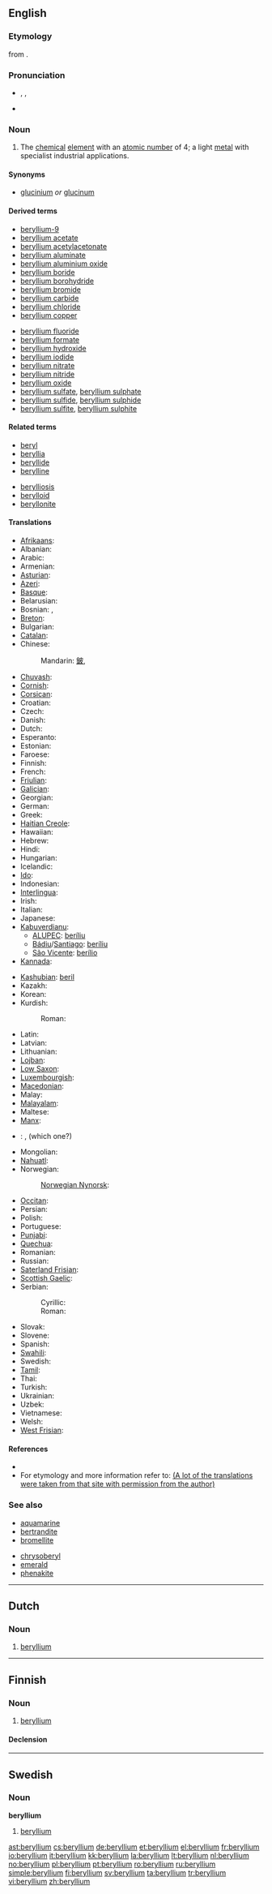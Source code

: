 {{also|Beryllium}}
==English==
{{elements|Be|lithium|Li|boron|B}}

===Etymology===
from {{etyl|grc}} {{term|sc=Polytonic|βήρυλλος|tr=berullos||beryl|lang=grc}}.

===Pronunciation===
* {{enPR|bərĭl'ēəm}}, {{IPA|/bə'rɪliəm/}}, {{SAMPA|/b@"rIli@m/}}
* {{hyphenation|be|ryl|li|um}}

===Noun===
{{wikipedia}}
{{en-noun|-}}

# {{element}} The [[chemical]] [[element]] with an [[atomic number]] of 4; a light [[metal]] with specialist industrial applications.

====Synonyms====
* [[glucinium]] ''or'' [[glucinum]] {{qualifier|archaic}}

====Derived terms====
{{rel-top|terms derived from "beryllium"}}
* [[beryllium-9]]
* [[beryllium acetate]]
* [[beryllium acetylacetonate]]
* [[beryllium aluminate]]
* [[beryllium aluminium oxide]]
* [[beryllium boride]]
* [[beryllium borohydride]]
* [[beryllium bromide]]
* [[beryllium carbide]]
* [[beryllium chloride]]
* [[beryllium copper]]
{{rel-mid}}
* [[beryllium fluoride]]
* [[beryllium formate]]
* [[beryllium hydroxide]]
* [[beryllium iodide]]
* [[beryllium nitrate]]
* [[beryllium nitride]]
* [[beryllium oxide]]
* [[beryllium sulfate]], [[beryllium sulphate]]
* [[beryllium sulfide]], [[beryllium sulphide]]
* [[beryllium sulfite]], [[beryllium sulphite]]
{{rel-bottom}}

====Related terms====
{{rel-top|related terms}}
* [[beryl]]
* [[beryllia]]
* [[beryllide]]
* [[berylline]]
{{rel-mid}}
* [[berylliosis]]
* [[berylloid]]
* [[beryllonite]]
{{rel-bottom}}

====Translations====
{{trans-top|chemical element}}
* [[Afrikaans]]: {{t-|af|berillium|xs=Afrikaans}}
* Albanian: {{t+|sq|berilium|xs=Albanian}}
* Arabic: {{t-|ar|بيريليوم|m|tr=birílyum|sc=Arab}}
* Armenian: {{t-|hy|բերիլիում|tr=berilium|sc=Hayeren|xs=Armenian}}
* [[Asturian]]: {{t+|ast|beriliu|m|xs=Asturian}}
* [[Azeri]]: {{t-|az|berillium|xs=Azeri}}
* [[Basque]]: {{t-|eu|berilioa|xs=Basque}}
* Belarusian: {{t-|be|берылiй|m|tr=berýlij|sc=Cyrl|xs=Belarusian}}
* Bosnian: {{t-|bs|berilij|m}}, {{t-|bs|berilijum|m}}
* [[Breton]]: {{t|br|beriliom|xs=Breton}}
* Bulgarian: {{t|bg|берилий|m|tr=berílij|sc=Cyrl}}
* [[Catalan]]: {{t-|ca|beril·li|m}}
* Chinese:
*: Mandarin: [[鈹]], {{t-|cmn|铍|tr=pí|sc=Hani|xs=Mandarin}}
* [[Chuvash]]: {{tø|cv|Берилий|tr=[[berily]]|sc=Cyrl|xs=Chuvash}}
* [[Cornish]]: {{t|kw|berylyum|xs=Cornish}}
* [[Corsican]]: {{t-|co|berilliu|m|xs=Corsican}}
* Croatian: {{t-|hr|berilij|m}}
* Czech: {{t+|cs|beryllium}}
* Danish: {{t-|da|beryllium}}
* Dutch: {{t+|nl|beryllium|n}}
* Esperanto: {{t-|eo|berilio|xs=Esperanto}}
* Estonian: {{t-|et|berüllium}}
* Faroese: {{t-|fo|beryllium|xs=Faroese}}
* Finnish: {{t+|fi|beryllium}}
* French: {{t+|fr|béryllium|m}}
* [[Friulian]]: {{tø|fur|berili|xs=Friulian}}
* [[Galician]]: {{t+|gl|berilio|xs=Galician}}
* Georgian: {{t|ka|ბერილიუმი|tr=beriliumi|xs=Georgian}}
* German: {{t+|de|Beryllium|n}}
* Greek: {{t|el|βιρύλλιο|n|tr=virýllio|sc=Grek}}
* [[Haitian Creole]]: {{tø|ht|berilyòm|xs=Haitian Creole}}
* Hawaiian: {{tø|haw|beryllium|xs=Hawaiian}}
* Hebrew: {{t+|he|בריליום|tr=berilium|sc=Hebr}}
* Hindi: {{t-|hi|बेरिलियम|sc=Deva|xs=Hindi}}
* Hungarian: {{t+|hu|berillium}}
* Icelandic: {{t+|is|beryllín}}
* [[Ido]]: {{t+|io|berilio|xs=Ido}}
* Indonesian: {{t-|id|berilium|xs=Indonesian}}
* [[Interlingua]]: {{t-|ia|beryllium|xs=Interlingua}}
* Irish: {{t|ga|beirilliam|xs=Irish}}
* Italian: {{t+|it|berillio|m}}
* Japanese: {{t+|ja|ベリリウム|tr=beririumu|sc=Jpan}}
* [[Kabuverdianu]]:
** [[ALUPEC]]: [[beríliu]] {{m}}
** [[Bádiu]]/[[Santiago]]: [[beríliu]] {{m}}
** [[São Vicente]]: [[berílio]] {{m}}
* [[Kannada]]: {{t-|ka|ಬೆರಿಲಿಯಮ್|xs=Georgian}}
{{trans-mid}}
* [[Kashubian]]: [[beril]]
* Kazakh: {{t-|kk|бериллий|tr=berillii|sc=Cyrl|xs=Kazakh}}
* Korean: {{t+|ko|베릴륨|tr=berillyum|sc=Hang}}
* Kurdish:
*: Roman: {{t-|ku|berîlyûm}}
* Latin: {{t+|la|beryllium}}
* Latvian: {{t-|lv|berilijs|xs=Latvian}}
* Lithuanian: {{t+|lt|berilis|xs=Lithuanian}}
* [[Lojban]]: {{t-|jbo|jinmrberilo|xs=Lojban}}
* [[Low Saxon]]: {{t-|nds|beryllium|n|xs=Low Saxon}}
* [[Luxembourgish]]: {{t-|lb|Beryllium|xs=Luxembourgish}}
* [[Macedonian]]: {{t-|mk|берилиум|tr=berilium|sc=Cyrl|xs=Macedonian}}
* Malay: {{t-|ms|berilium|xs=Malay}}
* [[Malayalam]]: {{t-|ml|ബെറിലിയം|xs=Malayalam}}
* Maltese: {{t|mt|beriljum|xs=Maltese}}
* [[Manx]]: {{t-|gv|beryllium|xs=Manx}}
* {{ttbc|Maori}}: {{t-|mi|konnuku|xs=Maori}}, {{t-|mi|konuuku|xs=Maori}} (which one?)
* Mongolian: {{t|mn|берилли|tr=berilli|sc=Cyrl|xs=Mongolian}}
* [[Nahuatl]]: {{t-|nah|iztactlāltepoztli|xs=Nahuatl}}
* Norwegian: {{t+|no|beryllium}}
*: [[Norwegian Nynorsk]]: {{t-|nn|beryllium|xs=Norwegian Nynorsk}}
* [[Occitan]]: {{t-|oc|berilli|m|xs=Occitan}}
* Persian: {{t-|fa|بریلیوم|sc=fa-Arab|xs=Persian}}
* Polish: {{t+|pl|beryl|m}}
* Portuguese: {{t+|pt|berílio|m}}
* [[Punjabi]]: {{t-|pa|ਬੇਰਿਲੀਅਮ|xs=Punjabi}}
* [[Quechua]]: {{t-|qu|berilyu|xs=Quechua}}
* Romanian: {{t+|ro|beriliu|n}}
* Russian: {{t+|ru|бериллий|m|tr=beríllij|sc=Cyrl}}
* [[Saterland Frisian]]: {{tø|stq|beryllium|xs=Saterland Frisian}}
* [[Scottish Gaelic]]: {{t|gd|beirilliam|xs=Scottish Gaelic}}
* Serbian:
*: Cyrillic: {{t|sr|берилиjум|m|sc=Cyrl}}
*: Roman: {{t-|sr|berilijum|m}}
* Slovak: {{t-|sk|berýlium}}
* Slovene: {{t+|sl|berilij}}
* Spanish: {{t+|es|berilio|m}}
* [[Swahili]]: {{t-|sw|berili|xs=Swahili}}
* Swedish: {{t+|sv|beryllium|n}}
* [[Tamil]]: {{t|ta|வெளிரியம்|tr=veLiriyam|xs=Tamil}}
* Thai: {{t|th|บริลเลียม|tr=bēlrilliam|sc=Thai|xs=Thai}}
* Turkish: {{t+|tr|berilyum}}
* Ukrainian: {{t|uk|берилiй|m|tr=berílij|sc=Cyrl|xs=Ukrainian}}
* Uzbek: {{t-|uz|бериллий|tr=[[berilliy]]|sc=Cyrl|xs=Uzbek}}
* Vietnamese: {{t-|vi|berili|xs=Vietnamese}}
* Welsh: {{t-|cy|berilliwm|xs=Welsh}}
* [[West Frisian]]: {{t-|fy|beryllium|xs=West Frisian}}
{{trans-bottom}}

====References====
* {{pedialite}}
* For etymology and more information refer to: [http://elements.vanderkrogt.net/elem/be.html (A lot of the translations were taken from that site with permission from the author)]

===See also===
{{top2}}
* [[aquamarine]]
* [[bertrandite]]
* [[bromellite]]
{{mid2}}
* [[chrysoberyl]]
* [[emerald]]
* [[phenakite]]
{{bottom}}

----

==Dutch==
{{wikipedia|lang=nl}}

===Noun===
{{infl|nl|noun|g=n}}

# {{chemical element|lang=nl}} [[beryllium#English|beryllium]]

----

==Finnish==
{{wikipedia|lang=fi}}

===Noun===
{{enum|litium|boori|chemical element|Be|lang=fi}}
{{infl|fi|noun}}

# {{chemical element|lang=fi}} [[#English|beryllium]]

====Declension====
{{fi-decl-tuoli|beryllium|np=1}}

----

==Swedish==

===Noun===
{{sv-noun-unc-irreg-n|2=berylliumet}}
{{sv-noun-unc-irreg-n|2=berylliet}}
'''beryllium''' {{n}}

# {{element|lang=sv}} [[#English|beryllium]]

[[ast:beryllium]]
[[cs:beryllium]]
[[de:beryllium]]
[[et:beryllium]]
[[el:beryllium]]
[[fr:beryllium]]
[[io:beryllium]]
[[it:beryllium]]
[[kk:beryllium]]
[[la:beryllium]]
[[lt:beryllium]]
[[nl:beryllium]]
[[no:beryllium]]
[[pl:beryllium]]
[[pt:beryllium]]
[[ro:beryllium]]
[[ru:beryllium]]
[[simple:beryllium]]
[[fi:beryllium]]
[[sv:beryllium]]
[[ta:beryllium]]
[[tr:beryllium]]
[[vi:beryllium]]
[[zh:beryllium]]